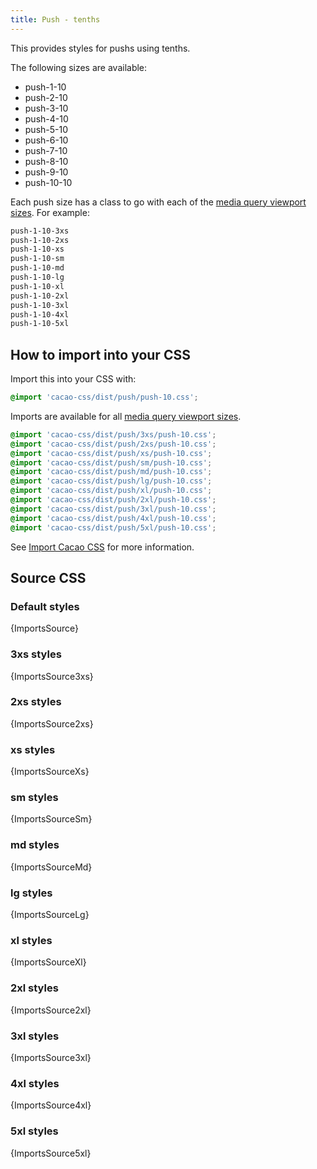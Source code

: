 ```yaml
---
title: Push - tenths
---
```


This provides styles for pushs using tenths.

The following sizes are available:

- push-1-10
- push-2-10
- push-3-10
- push-4-10
- push-5-10
- push-6-10
- push-7-10
- push-8-10
- push-9-10
- push-10-10

Each push size has a class to go with each of the [media query viewport sizes](/styles/media#viewport-media-queries). For example:

```css
push-1-10-3xs
push-1-10-2xs
push-1-10-xs
push-1-10-sm
push-1-10-md
push-1-10-lg
push-1-10-xl
push-1-10-2xl
push-1-10-3xl
push-1-10-4xl
push-1-10-5xl
```

## How to import into your CSS

Import this into your CSS with:

```css
@import 'cacao-css/dist/push/push-10.css';
```

Imports are available for all [media query viewport sizes](/styles/media#viewport-media-queries).

```css
@import 'cacao-css/dist/push/3xs/push-10.css';
@import 'cacao-css/dist/push/2xs/push-10.css';
@import 'cacao-css/dist/push/xs/push-10.css';
@import 'cacao-css/dist/push/sm/push-10.css';
@import 'cacao-css/dist/push/md/push-10.css';
@import 'cacao-css/dist/push/lg/push-10.css';
@import 'cacao-css/dist/push/xl/push-10.css';
@import 'cacao-css/dist/push/2xl/push-10.css';
@import 'cacao-css/dist/push/3xl/push-10.css';
@import 'cacao-css/dist/push/4xl/push-10.css';
@import 'cacao-css/dist/push/5xl/push-10.css';
```

See [Import Cacao CSS](/import) for more information.

## Source CSS

<!-- markdownlint-disable -->

### Default styles

<CodeBlock language="css" title="push/push-10.css">{ImportsSource}</CodeBlock>

### 3xs styles

<CodeBlock language="css" title="push/3xs/push-10.css">{ImportsSource3xs}</CodeBlock>

### 2xs styles

<CodeBlock language="css" title="push/2xs/push-10.css">{ImportsSource2xs}</CodeBlock>

### xs styles

<CodeBlock language="css" title="push/xs/push-10.css">{ImportsSourceXs}</CodeBlock>

### sm styles

<CodeBlock language="css" title="push/sm/push-10.css">{ImportsSourceSm}</CodeBlock>

### md styles

<CodeBlock language="css" title="push/md/push-10.css">{ImportsSourceMd}</CodeBlock>

### lg styles

<CodeBlock language="css" title="push/lg/push-10.css">{ImportsSourceLg}</CodeBlock>

### xl styles

<CodeBlock language="css" title="push/xl/push-10.css">{ImportsSourceXl}</CodeBlock>

### 2xl styles

<CodeBlock language="css" title="push/2xl/push-10.css">{ImportsSource2xl}</CodeBlock>

### 3xl styles

<CodeBlock language="css" title="push/3xl/push-10.css">{ImportsSource3xl}</CodeBlock>

### 4xl styles

<CodeBlock language="css" title="push/4xl/push-10.css">{ImportsSource4xl}</CodeBlock>

### 5xl styles

<CodeBlock language="css" title="push/5xl/push-10.css">{ImportsSource5xl}</CodeBlock>
